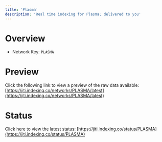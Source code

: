 ```yaml
---
title: 'Plasma'
description: 'Real time indexing for Plasma; delivered to you'
---
```


# Overview
- Network Key: `PLASMA`

# Preview
Click the following link to view a preview of the raw data available: [https://jiti.indexing.co/networks/PLASMA/latest](https://jiti.indexing.co/networks/PLASMA/latest)

# Status
Click here to view the latest status: [https://jiti.indexing.co/status/PLASMA](https://jiti.indexing.co/status/PLASMA)
